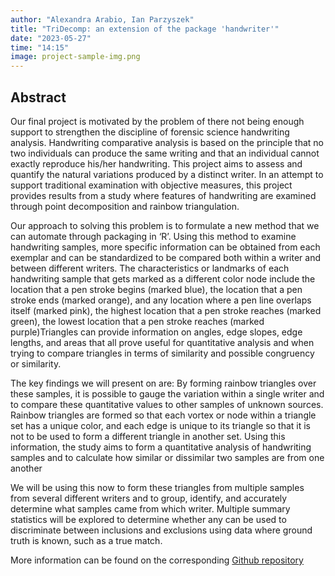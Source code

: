 ```yaml
---
author: "Alexandra Arabio, Ian Parzyszek"
title: "TriDecomp: an extension of the package 'handwriter'"
date: "2023-05-27"
time: "14:15"
image: project-sample-img.png
---
```

 
 
## Abstract

Our final project is motivated by the problem of there not being enough support to strengthen the discipline of forensic science handwriting analysis. Handwriting comparative analysis is based on the principle that no two individuals can produce the same writing and that an individual cannot exactly reproduce his/her handwriting. This project aims to assess and quantify the natural variations produced by a distinct writer. In an attempt to support traditional examination with objective measures, this project provides results from a study where features of handwriting are examined through point decomposition and rainbow triangulation. 

Our approach to solving this problem is to formulate a new method that we can automate through packaging in 'R'. Using this method to examine handwriting samples, more specific information can be obtained from each exemplar and can be standardized to be compared both within a writer and between different writers. The characteristics or landmarks of each handwriting sample that gets marked as a different color node include the location that a pen stroke begins (marked blue), the location that a pen stroke ends (marked orange), and any location where a pen line overlaps itself (marked pink), the highest location that a pen stroke reaches (marked green), the lowest location that a pen stroke reaches (marked purple)Triangles can provide information on angles, edge slopes, edge lengths, and areas that all prove useful for quantitative analysis and when trying to compare triangles in terms of similarity and possible congruency or similarity. 

The key findings we will present on are: By forming rainbow triangles over these samples, it is possible to gauge the variation within a single writer and to compare these quantitative values to other samples of unknown sources. Rainbow triangles are formed so that each vortex or node within a triangle set has a unique color, and each edge is unique to its triangle so that it is not to be used to form a different triangle in another set. Using this information, the study aims to form a quantitative analysis of handwriting samples and to calculate how similar or dissimilar two samples are from one another

We will be using this now  to form these triangles from multiple samples from several different writers and to group, identify, and accurately determine what samples came from which writer. Multiple summary statistics will be explored to determine whether any can be used to discriminate between inclusions and exclusions using data where ground truth is known, such as a true match. 

More information can be found on the corresponding [Github repository](https://github.com/AArabio/TriDecomp)
